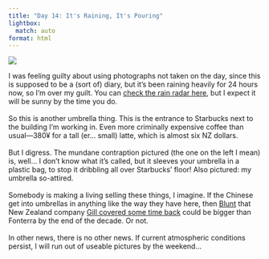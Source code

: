 ```yaml
---
title: "Day 14: It's Raining, It's Pouring"
lightbox:
  match: auto
format: html
---
```


![](../images/20120503115005_dsc01539.jpg){group="all-the-pictures"}

I was feeling guilty about using photographs not taken on the day, since this is supposed to be a (sort of) diary, but it's been raining heavily for 24 hours now, so I'm over my guilt.  You can [check the rain radar here](http://www.jma.go.jp/en/radnowc/), but I expect it will be sunny by the time you do.<br><br>So this is another umbrella thing.  This is the entrance to Starbucks next to the building I'm working in.  Even more criminally expensive coffee than usual&mdash;380¥ for a tall (er... small) latte, which is almost six NZ dollars.<br><br>But I digress.  The mundane contraption pictured (the one on the left I mean) is, well... I don't know what it's called, but it sleeves your umbrella in a plastic bag, to stop it dribbling all over Starbucks' floor!  Also pictured: my umbrella so-attired.  <br><br>Somebody is making a living selling these things, I imagine.  If the Chinese get into umbrellas in anything like the way they have here, then [Blunt](http://www.bluntumbrellas.com/) that New Zealand company [Gill covered some time back](http://www.nzherald.co.nz/small-business/news/article.cfm?c_id=85&objectid=10743613) could be bigger than Fonterra by the end of the decade.  Or not.<br><br>In other news, there is no other news.  If current atmospheric conditions persist, I will run out of useable pictures by the weekend...
